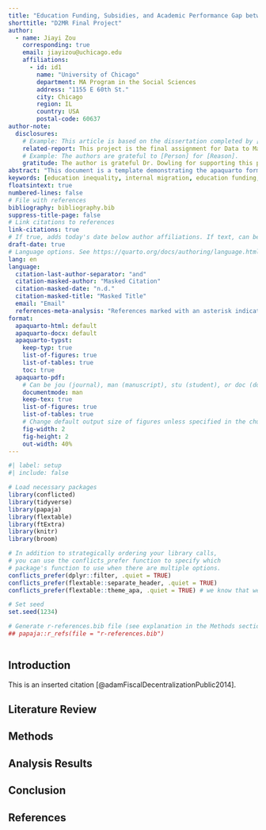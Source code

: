 ```yaml
---
title: "Education Funding, Subsidies, and Academic Performance Gap between Migrant and Local Students in China"
shorttitle: "D2MR Final Project"
author:
  - name: Jiayi Zou
    corresponding: true
    email: jiayizou@uchicago.edu
    affiliations:
      - id: id1
        name: "University of Chicago"
        department: MA Program in the Social Sciences
        address: "1155 E 60th St."
        city: Chicago
        region: IL
        country: USA
        postal-code: 60637
author-note:
  disclosures:
    # Example: This article is based on the dissertation completed by [citation].  
    related-report: This project is the final assignment for Data to Manuscript in R (D2MR) instructed by Dr. Natalie Dowling. It also serves as an interim result of Jiayi Zou's MA thesis project. 
    # Example: The authors are grateful to [Person] for [Reason].
    gratitude: The author is grateful Dr. Dowling for supporting this project and offering guidance throughout the quarter.
abstract: "This document is a template demonstrating the apaquarto format. It includes examples of how to create figures and tables, as well as how to reference them in the text. The document is written in Quarto, a system for creating documents with R Markdown. The apaquarto extension provides a template for creating APA7-formatted manuscripts."
keywords: [education inequality, internal migration, education funding, fiscal decentralization]
floatsintext: true
numbered-lines: false
# File with references
bibliography: bibliography.bib
suppress-title-page: false
# Link citations to references
link-citations: true
# If true, adds today's date below author affiliations. If text, can be any value.
draft-date: true
# Language options. See https://quarto.org/docs/authoring/language.html
lang: en
language:
  citation-last-author-separator: "and"
  citation-masked-author: "Masked Citation"
  citation-masked-date: "n.d."
  citation-masked-title: "Masked Title"
  email: "Email"
  references-meta-analysis: "References marked with an asterisk indicate studies included in the meta-analysis."
format:
  apaquarto-html: default
  apaquarto-docx: default
  apaquarto-typst: 
    keep-typ: true
    list-of-figures: true
    list-of-tables: true
    toc: true
  apaquarto-pdf:
    # Can be jou (journal), man (manuscript), stu (student), or doc (document)
    documentmode: man
    keep-tex: true
    list-of-figures: true
    list-of-tables: true
    # Change default output size of figures unless specified in the chunk
    fig-width: 2
    fig-height: 2
    out-width: 40%
---
```


```r
#| label: setup
#| include: false

# Load necessary packages
library(conflicted)
library(tidyverse)
library(papaja)
library(flextable)
library(ftExtra)
library(knitr)
library(broom)

# In addition to strategically ordering your library calls, 
# you can use the conflicts_prefer function to specify which 
# package's function to use when there are multiple options.
conflicts_prefer(dplyr::filter, .quiet = TRUE)
conflicts_prefer(flextable::separate_header, .quiet = TRUE)
conflicts_prefer(flextable::theme_apa, .quiet = TRUE) # we know that we never want the papaja one!

# Set seed
set.seed(1234)

# Generate r-references.bib file (see explanation in the Methods section)
## papaja::r_refs(file = "r-references.bib")



```

## Introduction
This is an inserted citation [@adamFiscalDecentralizationPublic2014].


## Literature Review {#sec-lit-review}



## Methods



## Analysis Results

## Conclusion

## References
